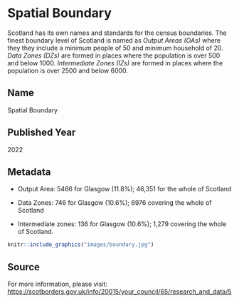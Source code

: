 # Spatial Boundary

Scotland has its own names and standards for the census boundaries. The finest boundary level of Scotland is named as *Output Areas (OAs)* where they they include a minimum people of 50 and minimum household of 20. *Data Zones (DZs)* are formed in places where the population is over 500 and below 1000. *Intermediate Zones (IZs)* are formed in places where the population is over 2500 and below 6000.

## Name

Spatial Boundary

## Published Year

2022

## Metadata

-   Output Area: 5486 for Glasgow (11.8%); 46,351 for the whole of Scotland

-   Data Zones: 746 for Glasgow (10.6%); 6976 covering the whole of Scotland

-   Intermediate zones: 136 for Glasgow (10.6%); 1,279 covering the whole of Scotland.

```r
knitr::include_graphics("images/boundary.jpg")
```

## Source

For more information, please visit: <https://scotborders.gov.uk/info/20015/your_council/65/research_and_data/5>
